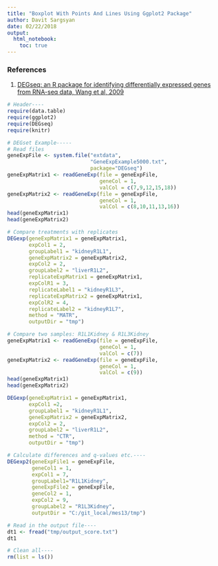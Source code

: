 ```yaml
---
title: "Boxplot With Points And Lines Using Ggplot2 Package"
author: Davit Sargsyan
date: 02/22/2018
output: 
  html_notebook:
    toc: true
---
```


### References
1. [DEGseq: an R package for identifying differentially expressed
genes from RNA-seq data, Wang et al, 2009](https://www.ncbi.nlm.nih.gov/pubmed/19855105)

```r
# Header----
require(data.table)
require(ggplot2)
require(DEGseq)
require(knitr)

# DEGset Example-----
# Read files
geneExpFile <- system.file("extdata", 
                           "GeneExpExample5000.txt",
                           package="DEGseq")
geneExpMatrix1 <- readGeneExp(file = geneExpFile,
                              geneCol = 1, 
                              valCol = c(7,9,12,15,18))
geneExpMatrix2 <- readGeneExp(file = geneExpFile, 
                              geneCol = 1,
                              valCol = c(8,10,11,13,16))
head(geneExpMatrix1)
head(geneExpMatrix2)

# Compare treatments with replicates
DEGexp(geneExpMatrix1 = geneExpMatrix1,
       expCol1 = 2,
       groupLabel1 = "kidneyR1L1", 
       geneExpMatrix2 = geneExpMatrix2, 
       expCol2 = 2, 
       groupLabel2 = "liverR1L2",
       replicateExpMatrix1 = geneExpMatrix1,
       expColR1 = 3, 
       replicateLabel1 = "kidneyR1L3", 
       replicateExpMatrix2 = geneExpMatrix1,
       expColR2 = 4,
       replicateLabel2 = "kidneyR1L7",
       method = "MATR", 
       outputDir = "tmp")

# Compare two samples: R1L1Kidney & R1L3Kidney
geneExpMatrix1 <- readGeneExp(file = geneExpFile,
                              geneCol = 1, 
                              valCol = c(7))
geneExpMatrix2 <- readGeneExp(file = geneExpFile, 
                              geneCol = 1, 
                              valCol = c(9))
head(geneExpMatrix1)
head(geneExpMatrix2)

DEGexp(geneExpMatrix1 = geneExpMatrix1,
       expCol1 =2,
       groupLabel1 = "kidneyR1L1", 
       geneExpMatrix2 = geneExpMatrix2, 
       expCol2 = 2,
       groupLabel2 = "liverR1L2",
       method = "CTR",
       outputDir = "tmp")

# Calculate differences and q-values etc.----
DEGexp2(geneExpFile1 = geneExpFile, 
        geneCol1 = 1, 
        expCol1 = 7, 
        groupLabel1="R1L1Kidney",
        geneExpFile2 = geneExpFile, 
        geneCol2 = 1, 
        expCol2 = 9,
        groupLabel2 = "R1L3Kidney",
        outputDir = "C:/git_local/mes13/tmp")

# Read in the output file----
dt1 <- fread("tmp/output_score.txt")
dt1

# Clean all----
rm(list = ls())
```